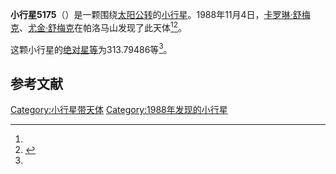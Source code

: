 {{Infobox planet
| bgcolour = #FFFFC0
| name = 5175 Ables
| symbol = 
| image = 
| caption = 
| discovery = yes
| discovery_ref = 
| discoverer = [[卡罗琳·舒梅克|卡罗琳·舒梅克]]、[[尤金·舒梅克|尤金·舒梅克]]
| discovery_site = [[帕洛马山|帕洛马山]] 
| discovered = 1988年11月4日
| designations = yes
| mp_name = 
| named_after = 
| alt_names = 1988 VS4/ 1990 KH
| mp_category = [[主带内小行星|主带内小行星]]
| orbit_ref = <ref name="a">[http://ssd.jpl.nasa.gov/sbdb.cgi?sstr=5175 5175 Ables] {{Wayback|url=http://ssd.jpl.nasa.gov/sbdb.cgi?sstr=5175 |date=20170409201227 }}，小行星數據庫瀏覽器（JPL Small-Body Database Browser）－[[美国国家航空航天局|美国国家航空航天局]]喷气推进实验室</ref>
| epoch = 2456400.5 (2013年4月18日更新)
| aphelion = {{convert|2.0436588|AU|km|3|abbr=on|lk=out}}
| perihelion = {{convert|1.8900802|AU|km|3|abbr=on}}
| semimajor = {{convert|1.9668695|AU|km|3|abbr=on}}
| eccentricity = 0.0390414
| period = 1007.538684 [[日|日]]<br />2.76[[儒略年|儒略年]]
| avg_speed = 
| inclination = 16.84911
| asc_node = 234.54420
| mean_anomaly = 
| arg_peri = 313.79486
| satellites = 
| physical_characteristics = yes
| dimensions = 
| mass = 
| density = 
| surface_grav = 
| escape_velocity = 
| sidereal_day = 
| axial_tilt = 
| pole_ecliptic_lat = 
| pole_ecliptic_lon = 
| albedo = 
| temperatures= 
| temp_name1 = 
| mean_temp_1 = 
| max_temp_1 = 
| temp_name2 = 
| max_temp_2 = 
| spectral_type = 
| abs_magnitude = 313.79486
}}

'''小行星5175'''（{{lang-en|5175 Ables}}）是一颗围绕[[太阳|太阳]][[公转|公转]]的[[小行星|小行星]]。1988年11月4日，[[卡罗琳·舒梅克|卡罗琳·舒梅克]]、[[尤金·舒梅克|尤金·舒梅克]]在帕洛马山发现了此天体<ref name="a" /><ref>{{cite news|title=小行星列表|url=http://cfa-www.harvard.edu/iau/lists/NumberedMPs.txt|accessdate=2013-07-08|newspaper=哈佛大学|archive-date=2008-05-17|archive-url=https://web.archive.org/web/20080517010638/http://cfa-www.harvard.edu/iau/lists/NumberedMPs.txt|dead-url=no}}</ref>。

这颗小行星的[[绝对星等|绝对星等]]为313.79486等<ref name="a" />。

==参考文献==
{{reflist}}
{{Minor Planet Number|[[小行星5174|小行星5174]]|[[小行星5176|小行星5176]]}}

{{小天体}}

[[Category:小行星带天体|Category:小行星带天体]]
[[Category:1988年发现的小行星|Category:1988年发现的小行星]]

{{asteroid-stub}}